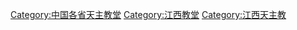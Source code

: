 [[Category:中国各省天主教堂|Category:中国各省天主教堂]]
[[Category:江西教堂|Category:江西教堂]]
[[Category:江西天主教|Category:江西天主教]]